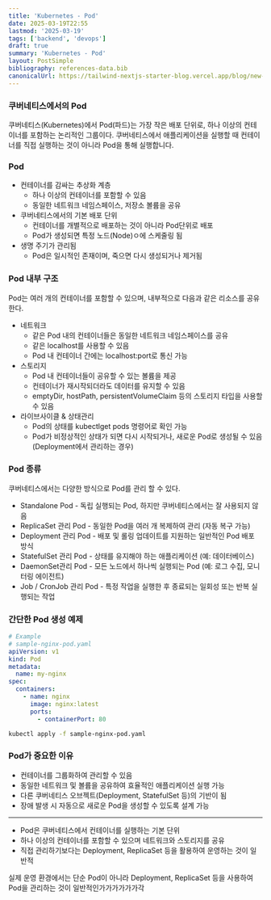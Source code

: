 ```yaml
---
title: 'Kubernetes - Pod'
date: 2025-03-19T22:55
lastmod: '2025-03-19'
tags: ['backend', 'devops']
draft: true
summary: 'Kubernetes - Pod'
layout: PostSimple
bibliography: references-data.bib
canonicalUrl: https://tailwind-nextjs-starter-blog.vercel.app/blog/new-features-in-v1/
---
```


### 쿠버네티스에서의 Pod

쿠버네티스(Kubernetes)에서 Pod(파드)는 가장 작은 배포 단위로, 하나 이상의 컨테이너를 포함하는 논리적인 그룹이다. 쿠버네티스에서 애플리케이션을 실행할 때 컨테이너를 직접 실행하는 것이 아니라 Pod을 통해 실행합니다.

### Pod

- 컨테이너를 감싸는 추상화 계층
  - 하나 이상의 컨테이너를 포함할 수 있음
  - 동일한 네트워크 네임스페이스, 저장소 볼륨을 공유
- 쿠버네티스에서의 기본 배포 단위
  - 컨테이너를 개별적으로 배포하는 것이 아니라 Pod단위로 배포
  - Pod가 생성되면 특정 노드(Node)ㅇ에 스케줄링 됨
- 생명 주기가 관리됨
  - Pod은 일시적인 존재이며, 죽으면 다시 생성되거나 제거됨

### Pod 내부 구조

Pod는 여러 개의 컨테이너를 포함할 수 있으며, 내부적으로 다음과 같은 리소스를 공유한다.

- 네트워크
  - 같은 Pod 내의 컨테이너들은 동일한 네트워크 네임스페이스를 공유
  - 같은 localhost를 사용할 수 있음
  - Pod 내 컨테이너 간에는 localhost:port로 통신 가능
- 스토리지
  - Pod 내 컨테이너들이 공유할 수 있는 볼륨을 제공
  - 컨테이너가 재시작되더라도 데이터를 유지할 수 있음
  - emptyDir, hostPath, persistentVolumeClaim 등의 스토리지 타입을 사용할 수 있음
- 라이브사이클 & 상태관리
  - Pod의 상태를 kubectlget pods 명령어로 확인 가능
  - Pod가 비정상적인 상태가 되면 다시 시작되거나, 새로운 Pod로 생성될 수 있음(Deployment에서 관리하는 경우)

### Pod 종류

쿠버네티스에서는 다양한 방식으로 Pod를 관리 할 수 있다.

- Standalone Pod - 독립 실행되는 Pod, 하지만 쿠버네티스에서는 잘 사용되지 않음
- ReplicaSet 관리 Pod - 동일한 Pod을 여러 개 복제하여 관리 (자동 복구 가능)
- Deployment 관리 Pod - 배포 및 롤링 업데이트를 지원하는 일반적인 Pod 배포 방식
- StatefulSet 관리 Pod - 상태를 유지해야 하는 애플리케이션 (예: 데이터베이스)
- DaemonSet관리 Pod - 모든 노드에서 하나씩 실행되는 Pod (예: 로그 수집, 모니터링 에이전트)
- Job / CronJob 관리 Pod - 특정 작업을 실행한 후 종료되는 일회성 또는 반복 실행되는 작업

### 간단한 Pod 생성 예제

```yaml
# Example
# sample-nginx-pod.yaml
apiVersion: v1
kind: Pod
metadata:
  name: my-nginx
spec:
  containers:
    - name: nginx
      image: nginx:latest
      ports:
        - containerPort: 80
```

```bash
kubectl apply -f sample-nginx-pod.yaml
```

### Pod가 중요한 이유

- 컨테이너를 그룹화하여 관리할 수 있음
- 동일한 네트워크 및 볼륨을 공유하여 효율적인 애플리케이션 실행 가능
- 다른 쿠버네티스 오브젝트(Deployment, StatefulSet 등)의 기반이 됨
- 장애 발생 시 자동으로 새로운 Pod을 생성할 수 있도록 설계 가능

---

- Pod은 쿠버네티스에서 컨테이너를 실행하는 기본 단위
- 하나 이상의 컨테이너를 포함할 수 있으며 네트워크와 스토리지를 공유
- 직접 관리하기보다는 Deployment, ReplicaSet 등을 활용하여 운영하는 것이 일반적

실제 운영 환경에서는 단순 Pod이 아니라 Deployment, ReplicaSet 등을 사용하여 Pod을 관리하는 것이 일반적인가가가가가가각
